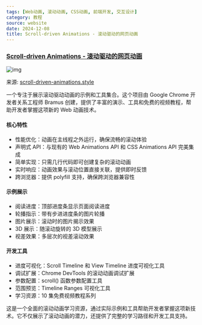 ```yaml
---
tags: [Web动画, 滚动动画, CSS动画, 前端开发, 交互设计]
category: 教程
source: website
date: 2024-12-08
title: Scroll-driven Animations - 滚动驱动的网页动画
---
```


### [Scroll-driven Animations - 滚动驱动的网页动画](https://scroll-driven-animations.style/)

![img](https://img.mengpeng.tech/i/2024/12/07/67544d5541f88.webp)

来源: [scroll-driven-animations.style](https://scroll-driven-animations.style/)

一个专注于展示滚动驱动动画的示例和工具集合。这个项目由 Google Chrome 开发者关系工程师 Bramus 创建，提供了丰富的演示、工具和免费的视频教程，帮助开发者掌握这项新的 Web 动画技术。

#### 核心特性
- 性能优化：动画在主线程之外运行，确保流畅的滚动体验
- 声明式 API：与现有的 Web Animations API 和 CSS Animations API 完美集成
- 简单实现：只需几行代码即可创建复杂的滚动动画
- 实时响应：动画效果与滚动位置直接关联，提供即时反馈
- 跨浏览器：提供 polyfill 支持，确保跨浏览器兼容性

#### 示例展示
- 阅读进度：顶部进度条显示页面阅读进度
- 轮播指示：带有步进进度条的图片轮播
- 图片展示：滚动时的图片揭示效果
- 3D 展示：随滚动旋转的 3D 模型展示
- 视差效果：多层次的视差滚动效果

#### 开发工具
- 进度可视化：Scroll Timeline 和 View Timeline 进度可视化工具
- 调试扩展：Chrome DevTools 的滚动动画调试扩展
- 参数配置：scroll() 函数参数配置工具
- 范围预览：Timeline Ranges 可视化工具
- 学习资源：10 集免费视频教程系列

这是一个全面的滚动动画学习资源，通过实际示例和工具帮助开发者掌握这项新技术。它不仅展示了滚动动画的潜力，还提供了完整的学习路径和开发工具支持。 